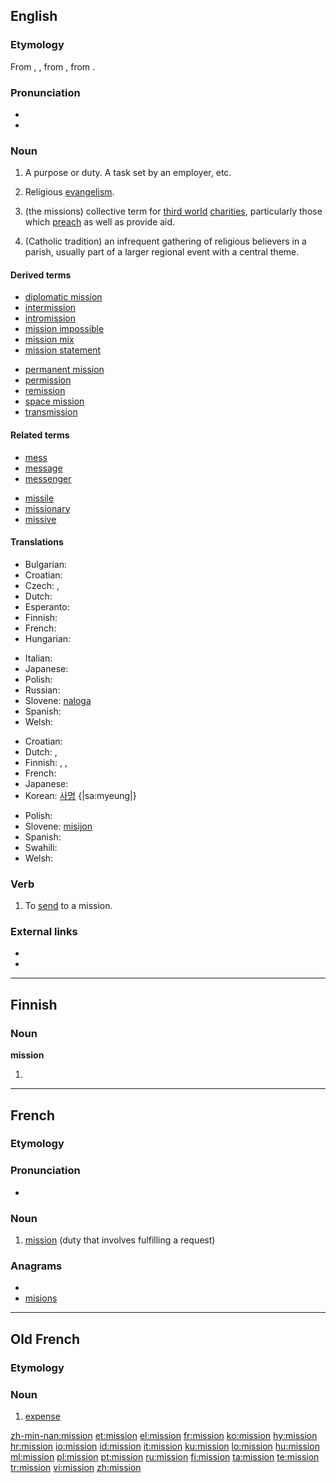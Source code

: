 ==English==
{{wikipedia}}

===Etymology===
From {{etyl|fr}} {{term|mission|lang=fr||a sending, a mission}}, {{etyl|fro}} {{term|mission||expense|lang=fro}}, from {{etyl|la}} {{term|missio|lang=la|missiō|a sending, sending away, dispatching, discharging, release, remission, cessation}}, from {{term|mitto|mittō|to send}}.

===Pronunciation===
* {{audio|en-us-mission.ogg|Audio (US)}}
* {{rhymes|ɪʃən}}

===Noun===
{{en-noun|missions|-}}

# {{countable}} A purpose or duty. A task set by an employer, etc.
# {{uncountable}} Religious [[evangelism]].
# {{uncountable}} (the missions) collective term for [[third world]] [[charities]], particularly those which [[preach]] as well as provide aid.
# {{countable}} (Catholic tradition) an infrequent gathering of religious believers in a parish, usually part of a larger regional event with a central theme. 

====Derived terms====
{{top2}}
* [[diplomatic mission]]
* [[intermission]]
* [[intromission]]
* [[mission impossible]]
* [[mission mix]]
* [[mission statement]]
{{mid2}}
* [[permanent mission]]
* [[permission]]
* [[remission]]
* [[space mission]]
* [[transmission]]
{{bottom}}

====Related terms====
{{top2}}
* [[mess]]
* [[message]]
* [[messenger]]
{{mid2}}
* [[missile]] 
* [[missionary]]
* [[missive]]
{{bottom}}

====Translations====
{{trans-top|duty that involves fulfilling a request}}
* Bulgarian: {{t+|bg|мисия|f}}
* Croatian: {{t+|hr|misija|f}}
* Czech: {{t-|cs|poslání|n}}, {{t-|cs|mise|f}}
* Dutch: {{t+|nl|missie|f}}
* Esperanto: {{t|eo|misio|xs=Esperanto}}
* Finnish: {{t+|fi|tehtävä}}
* French: {{t+|fr|mission|f}}
* Hungarian: {{t+|hu|küldetés}}
{{trans-mid}}
* Italian: {{t+|it|missione|f}}
* Japanese: {{t+|ja|任務|tr=ninmu}}
* Polish: {{t-|pl|misja|f}}
* Russian: {{t+|ru|миссия|f|tr=míssija}}
* Slovene: [[naloga]] {{f}}
* Spanish: {{t-|es|misión|f}}
* Welsh: {{t|cy|cyrch|m}}
{{trans-bottom}}

{{trans-top|religious evangelism}}
* Croatian: {{t+|hr|misija|f}}
* Dutch: {{t+|nl|missie|f}}, {{t-|nl|zending|f}}
* Finnish: {{t-|fi|missio}}, {{t+|fi|lähetys}}, {{t-|fi|lähetystyö}}
* French: {{t+|fr|mission|f}}
* Japanese: {{t|ja|伝道|tr=dendō}}
* Korean: [[사명]] {|sa:myeung|}
{{trans-mid}}
* Polish: {{t-|pl|misja|f}}
* Slovene: [[misijon]] {{m}}
* Spanish: {{t-|es|misión|f}}
* Swahili: {{t+|sw|misheni|xs=Swahili}}
* Welsh: {{t|cy|cenhadaeth|f}}
{{trans-bottom}}

===Verb===
{{en-verb}}

# {{transitive}} To [[send]] to a mission.

===External links===
* {{R:Webster 1913}}
* {{R:Century 1911}}

----

==Finnish==

===Noun===
'''mission'''

# {{fi-form of|type=noun|case=genitive|pl=singular|[[missio]]}}

----

==French==

===Etymology===
{{etyl|la|fr}} {{term|missio|missiō|lang=la}}

===Pronunciation===
* {{audio|Fr-mission.ogg|Audio}}

===Noun===
{{fr-noun|f}}

# [[mission#English|mission]] (duty that involves fulfilling a request)

===Anagrams===
* {{alphagram|iimnoss}}
* [[misions#French|misions]]

----

==Old French==

===Etymology===
{{etyl|la|fro}} {{term|missio|missiō|lang=la}}

===Noun===
{{fro-noun-f}}

# [[expense]]
{{attention|fro}}

[[zh-min-nan:mission]]
[[et:mission]]
[[el:mission]]
[[fr:mission]]
[[ko:mission]]
[[hy:mission]]
[[hr:mission]]
[[io:mission]]
[[id:mission]]
[[it:mission]]
[[ku:mission]]
[[lo:mission]]
[[hu:mission]]
[[ml:mission]]
[[pl:mission]]
[[pt:mission]]
[[ru:mission]]
[[fi:mission]]
[[ta:mission]]
[[te:mission]]
[[tr:mission]]
[[vi:mission]]
[[zh:mission]]